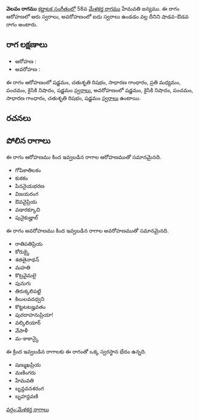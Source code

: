{{Infobox ragam
	| name          	= వెలవం
	| synonym	    	= 
	| mela          	= 
	| chakra        	= 
	| janaka        	= 
	| type          	= శాడవ-ఔడవ
	| arohanam      	= {{svaraC|S|R2|G2|M2|P|N2|S'}} 
	| avarohanam    	= {{svaraC|S'|N2|P|G2|R2|S}}
	| jeeva         	=
	| chhaya        	=
	| nyasa         	=
	| vishesha      	= 
	| equivalent  		= 
}}
{{కర్ణాటక సంగీత రాగాలు}}
'''వెలవం రాగము''' [[కర్ణాటక సంగీతం]]లో 58వ [[మేళకర్త రాగము]] హేమవతి జన్యము.  ఈ రాగం ఆరోహణలో ఆరు స్వరాలు, అవరోహణంలో ఐదు స్వరాలు ఉండడం వల్ల దీనిని షాడవ-ఔడవ రాగం అంటారు.


==రాగ లక్షణాలు==


* ఆరోహణ : {{svaraC|S|R2|G2|M2|P|N2|S'}} 
* అవరోహణ : {{svaraC|S'|N2|P|G2|R2|S}}

ఈ రాగం ఆరోహణంలో షడ్జమం, చతుశృతి రిషభం, సాధారణ గాంధారం, ప్రతి మధ్యమం, పంచమం, కైసికి నిషాదం, షడ్జమం [[స్వరాలు]], అవరోహణంలో షడ్జమం, కైసికి నిషాదం, పంచమం, సాధారణ గాంధారం, చతుశృతి రిషభం, షడ్జమం [[స్వరాలు]] ఉంటాయి.

==రచనలు==



==పోలిన రాగాలు==
ఈ రాగం ఆరోహణము కింద ఇవ్వబడిన రాగాల ఆరోహణముతో సమానమైనది.
* గోపికాతిలకం
* కుకకం
* పిననైయభరణ
* విజయరంగ
* ఔవవైప్రియ
* వడారక్కూచి
* పునైకుజ్హాల్

ఈ రాగం అవరోహణము కింద ఇవ్వబడిన రాగాల అవరోహణముతో సమానమైనది.
* రాతిపతిప్రియ
* కోరుక్కై
* శతతైనాథన్
* మహతి
* కొట్రవైమలై
* పునుగు
* తిరుక్కలిపట్టి
* కిలులవదధ్వని
* కొట్టటటజ్హవతం
* పురదాహనుప్రియా!
* వల్కిలియార్
* వేపాళీ
* మ-కాకాన్కై

ఈ క్రింద ఇవ్వబడిన రాగాలకు ఈ రాగంతో ఒక్క స్వరస్థాన భేదం ఉన్నది.
* షణ్ముఖప్రియ
* మణింగరు
* హేమవతి
* బృన్దవనశరంగ
* బృహన్దవణి



[[వర్గం:మేళకర్త రాగాలు]]